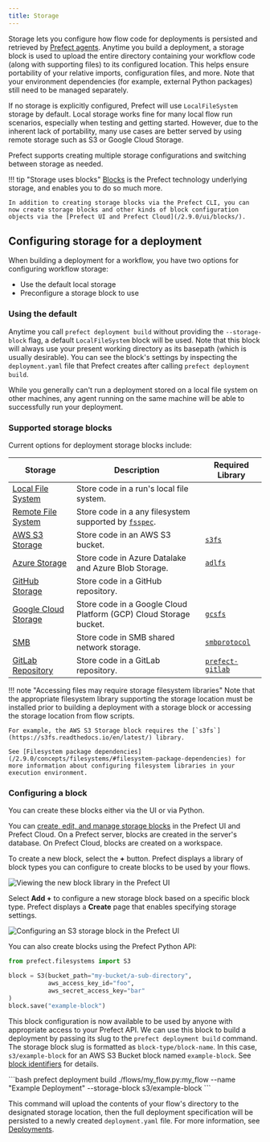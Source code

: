 ```yaml
---
title: Storage
---
```



Storage lets you configure how flow code for deployments is persisted and retrieved by [Prefect agents](/2.9.0/concepts/work-pools). Anytime you build a deployment, a storage block is used to upload the entire directory containing your workflow code (along with supporting files) to its configured location.  This helps ensure portability of your relative imports, configuration files, and more.  Note that your environment dependencies (for example, external Python packages) still need to be managed separately.

If no storage is explicitly configured, Prefect will use `LocalFileSystem` storage by default. Local storage works fine for many local flow run scenarios, especially when testing and getting started. However, due to the inherent lack of portability, many use cases are better served by using remote storage such as S3 or Google Cloud Storage.

Prefect supports creating multiple storage configurations and switching between storage as needed.

!!! tip "Storage uses blocks"
    [Blocks](/2.9.0/concepts/blocks/) is the Prefect technology underlying storage, and enables you to do so much more. 

    In addition to creating storage blocks via the Prefect CLI, you can now create storage blocks and other kinds of block configuration objects via the [Prefect UI and Prefect Cloud](/2.9.0/ui/blocks/).

## Configuring storage for a deployment

When building a deployment for a workflow, you have two options for configuring workflow storage:

- Use the default local storage
- Preconfigure a storage block to use

### Using the default 

Anytime you call `prefect deployment build` without providing the `--storage-block` flag, a default `LocalFileSystem` block will be used.  Note that this block will always use your present working directory as its basepath (which is usually desirable).  You can see the block's settings by inspecting the `deployment.yaml` file that Prefect creates after calling `prefect deployment build`.

While you generally can't run a deployment stored on a local file system on other machines, any agent running on the same machine will be able to successfully run your deployment.

### Supported storage blocks

Current options for deployment storage blocks include:

| Storage | Description | Required Library | 
| --- | --- | --- |
| [Local File System](/2.9.0/api-ref/prefect/filesystems/#prefect.filesystems.LocalFileSystem) | Store code in a run's local file system. | |
| [Remote File System](/2.9.0/api-ref/prefect/filesystems/#prefect.filesystems.RemoteFileSystem) | Store code in a any filesystem supported by [`fsspec`](https://filesystem-spec.readthedocs.io/en/latest/). | |
| [AWS S3 Storage](/2.9.0/api-ref/prefect/filesystems/#prefect.filesystems.S3) | Store code in an AWS S3 bucket. | [`s3fs`](https://s3fs.readthedocs.io/en/latest/) |
| [Azure Storage](/2.9.0/api-ref/prefect/filesystems/#prefect.filesystems.Azure) | Store code in Azure Datalake and Azure Blob Storage. | [`adlfs`](https://github.com/fsspec/adlfs) |
| [GitHub Storage](/2.9.0/api-ref/prefect/filesystems/#prefect.filesystems.GitHub) | Store code in a GitHub repository. | |
| [Google Cloud Storage](/2.9.0/api-ref/prefect/filesystems/#prefect.filesystems.GCS) | Store code in a Google Cloud Platform (GCP) Cloud Storage bucket. | [`gcsfs`](https://gcsfs.readthedocs.io/en/latest/) |
| [SMB](/2.9.0/api-ref/prefect/filesystems/#prefect.filesystems.SMB) | Store code in SMB shared network storage. | [`smbprotocol`](https://github.com/jborean93/smbprotocol) |
| [GitLab Repository](https://github.com/PrefectHQ/prefect-gitlab) | Store code in a GitLab repository. | [`prefect-gitlab`](https://github.com/PrefectHQ/prefect-gitlab) |

!!! note "Accessing files may require storage filesystem libraries"
    Note that the appropriate filesystem library supporting the storage location must be installed prior to building a deployment with a storage block or accessing the storage location from flow scripts. 
    
    For example, the AWS S3 Storage block requires the [`s3fs`](https://s3fs.readthedocs.io/en/latest/) library.

    See [Filesystem package dependencies](/2.9.0/concepts/filesystems/#filesystem-package-dependencies) for more information about configuring filesystem libraries in your execution environment.

### Configuring a block

You can create these blocks either via the UI or via Python. 

You can [create, edit, and manage storage blocks](/2.9.0/ui/blocks/) in the Prefect UI and Prefect Cloud. On a Prefect server, blocks are created in the server's database. On Prefect Cloud, blocks are created on a workspace.

To create a new block, select the **+** button. Prefect displays a library of block types you can configure to create blocks to be used by your flows.

![Viewing the new block library in the Prefect UI](../img/ui/block-library.png)

Select **Add +** to configure a new storage block based on a specific block type. Prefect displays a **Create** page that enables specifying storage settings.

![Configuring an S3 storage block in the Prefect UI](../img/tutorials/s3-block-configuration.png)

You can also create blocks using the Prefect Python API:

```python
from prefect.filesystems import S3

block = S3(bucket_path="my-bucket/a-sub-directory", 
           aws_access_key_id="foo", 
           aws_secret_access_key="bar"
)
block.save("example-block")
```

This block configuration is now available to be used by anyone with appropriate access to your Prefect API.  We can use this block to build a deployment by passing its slug to the `prefect deployment build` command. The storage block slug is formatted as `block-type/block-name`. In this case, `s3/example-block` for an AWS S3 Bucket block named `example-block`. See [block identifiers](/2.9.0/concepts/deployments/#block-identifiers) for details.

<div class="terminal">
```bash
prefect deployment build ./flows/my_flow.py:my_flow --name "Example Deployment" --storage-block s3/example-block
```
</div>

This command will upload the contents of your flow's directory to the designated storage location, then the full deployment specification will be persisted to a newly created `deployment.yaml` file.  For more information, see [Deployments](/2.9.0/concepts/deployments).
